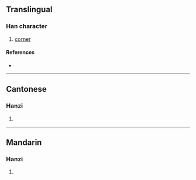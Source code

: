{{character info/new}}
==Translingual==

===Han character===
{{Han char|rn=40|rad=宀|as=07|sn=10|four=30717|canj=JSLL,XJSLL|ids=⿱宀𦣞}}

# [[corner]]

====References====
* {{Han ref|kx=0285.050|dkj=07139|dj=0564.010|hdz=20930.090|uh=5BA7|ud=23463|bh=D166|bd=53606}}

----

==Cantonese==

===Hanzi===
{{yue-hanzi|jyut=[[ji4]]|y=yi4}}

# {{defn|lang=yue|sort=宀07}}

----

==Mandarin==

===Hanzi===
{{cmn-hanzi|pin=[[yí]] ([[yi2]])|wg=i<sup>2</sup>}}

# {{defn|lang=cmn|sort=宀07}}